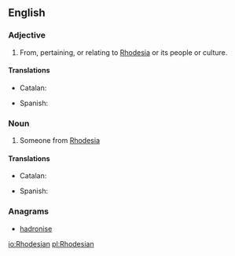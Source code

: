 ==English==

===Adjective===
{{en-adj|-}}

# From, pertaining, or relating to [[Rhodesia]] or its people or culture.

====Translations====
{{trans-top|from Rhodesia}}
* Catalan: {{t+|ca|rhodesià|m}}
{{trans-mid}}
* Spanish: {{t+|es|rodesiano|m}}
{{trans-bottom}}

===Noun===
{{en-noun}}

# Someone from [[Rhodesia]]

====Translations====
{{trans-top|Someone from Rhodesia}}
* Catalan: {{t+|ca|rhodesià|m}}
{{trans-mid}}
* Spanish: {{t+|es|rodesiano|m}}
{{trans-bottom}}

===Anagrams===
* [[hadronise#English|hadronise]]

[[io:Rhodesian]]
[[pl:Rhodesian]]